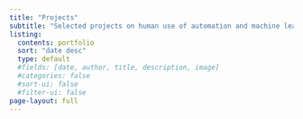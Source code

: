 ```yaml
---
title: "Projects"
subtitle: "Selected projects on human use of automation and machine learning systems in digital work environments."
listing:
  contents: portfolio
  sort: "date desc"
  type: default
  #fields: [date, author, title, description, image]
  #categories: false
  #sort-ui: false
  #filter-ui: false
page-layout: full 
---
```


#### 
